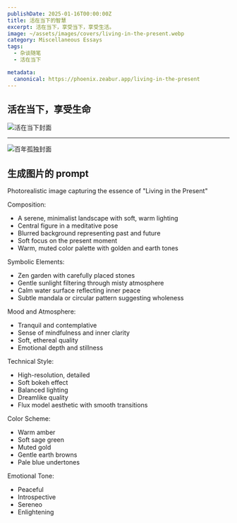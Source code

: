 ```yaml
---
publishDate: 2025-01-16T00:00:00Z
title: 活在当下的智慧
excerpt: 活在当下，享受当下，享受生活。
image: ~/assets/images/covers/living-in-the-present.webp
category: Miscellaneous Essays
tags:
  - 杂谈随笔
  - 活在当下

metadata:
  canonical: https://phoenix.zeabur.app/living-in-the-present
---
```




## 活在当下，享受生命

<Image src={coverImage} alt="活在当下封面" width={600} height={400} caption="活在当下封面" />

---

<Image src={coverImage} alt="百年孤独封面" width={600} height={400} caption="百年孤独封面" />

## 生成图片的 prompt

Photorealistic image capturing the essence of "Living in the Present"

Composition:

- A serene, minimalist landscape with soft, warm lighting
- Central figure in a meditative pose
- Blurred background representing past and future
- Soft focus on the present moment
- Warm, muted color palette with golden and earth tones

Symbolic Elements:

- Zen garden with carefully placed stones
- Gentle sunlight filtering through misty atmosphere
- Calm water surface reflecting inner peace
- Subtle mandala or circular pattern suggesting wholeness

Mood and Atmosphere:

- Tranquil and contemplative
- Sense of mindfulness and inner clarity
- Soft, ethereal quality
- Emotional depth and stillness

Technical Style:

- High-resolution, detailed
- Soft bokeh effect
- Balanced lighting
- Dreamlike quality
- Flux model aesthetic with smooth transitions

Color Scheme:

- Warm amber
- Soft sage green
- Muted gold
- Gentle earth browns
- Pale blue undertones

Emotional Tone:

- Peaceful
- Introspective
- Sereneo
- Enlightening
